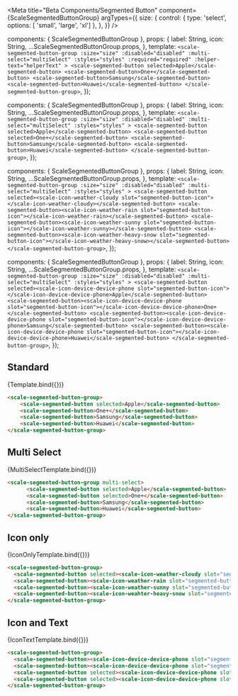 
<Meta
  title="Beta Components/Segmented Button"
  component={ScaleSegmentedButtonGroup}
  argTypes={{
    size: {
      control: { type: 'select', options: [ 'small', 'large', 'xl'] },
    },
  }}
/>

  components: { ScaleSegmentedButtonGroup },
  props: {
    label: String,
    icon: String,
    ...ScaleSegmentedButtonGroup.props,
  },
  template: `
    <scale-segmented-button-group
      :size="size"
      :disabled="disabled"
      :multi-select="multiSelect"
      :styles="styles"
      :required="required"
      :helper-text="helperText"
    >
      <scale-segmented-button selected>Apple</scale-segmented-button>
      <scale-segmented-button>One+</scale-segmented-button>
      <scale-segmented-button>Samsung</scale-segmented-button>
      <scale-segmented-button>Huawei</scale-segmented-button>
    </scale-segmented-button-group>
  `,
});

  components: { ScaleSegmentedButtonGroup },
  props: {
    label: String,
    icon: String,
    ...ScaleSegmentedButtonGroup.props,
  },
  template: `
    <scale-segmented-button-group
      :size="size"
      :disabled="disabled"
      :multi-select="multiSelect"
      :styles="styles"
    >
      <scale-segmented-button selected>Apple</scale-segmented-button>
      <scale-segmented-button selected>One+</scale-segmented-button>
      <scale-segmented-button>Samsung</scale-segmented-button>
      <scale-segmented-button>Huawei</scale-segmented-button>
    </scale-segmented-button-group>
  `,
});

  components: { ScaleSegmentedButtonGroup },
  props: {
    label: String,
    icon: String,
    ...ScaleSegmentedButtonGroup.props,
  },
  template: `
    <scale-segmented-button-group
      :size="size"
      :disabled="disabled"
      :multi-select="multiSelect"
      :styles="styles"
    >
      <scale-segmented-button selected><scale-icon-weather-cloudy slot="segmented-button-icon"></scale-icon-weather-cloudy></scale-segmented-button>
      <scale-segmented-button><scale-icon-weather-rain slot="segmented-button-icon"></scale-icon-weather-rain></scale-segmented-button>
      <scale-segmented-button><scale-icon-weather-sunny slot="segmented-button-icon"></scale-icon-weather-sunny></scale-segmented-button>
      <scale-segmented-button><scale-icon-weather-heavy-snow slot="segmented-button-icon"></scale-icon-weather-heavy-snow></scale-segmented-button>
    </scale-segmented-button-group>
  `,
});

  components: { ScaleSegmentedButtonGroup },
  props: {
    label: String,
    icon: String,
    ...ScaleSegmentedButtonGroup.props,
  },
  template: `
    <scale-segmented-button-group
      :size="size"
      :disabled="disabled"
      :multi-select="multiSelect"
      :styles="styles"
    >
      <scale-segmented-button selected><scale-icon-device-device-phone slot="segmented-button-icon"></scale-icon-device-device-phone>Apple</scale-segmented-button>
      <scale-segmented-button><scale-icon-device-device-phone slot="segmented-button-icon"></scale-icon-device-device-phone>One+</scale-segmented-button>
      <scale-segmented-button><scale-icon-device-device-phone slot="segmented-button-icon"></scale-icon-device-device-phone>Samsung</scale-segmented-button>
      <scale-segmented-button><scale-icon-device-device-phone slot="segmented-button-icon"></scale-icon-device-device-phone>Huawei</scale-segmented-button>
    </scale-segmented-button-group>
  `,
});

## Standard

<Canvas withSource="none">
  <Story name="Standard">
    {Template.bind({})}
  </Story>
</Canvas>

<ArgsTable story="Standard" />

```html
<scale-segmented-button-group>
    <scale-segmented-button selected>Apple</scale-segmented-button>
    <scale-segmented-button>One+</scale-segmented-button>
    <scale-segmented-button>Samsung</scale-segmented-button>
    <scale-segmented-button>Huawei</scale-segmented-button>
</scale-segmented-button-group>
```

## Multi Select

<Canvas withSource="none">
  <Story name="MultiSelect" args={{multiSelect: true}}>
    {MultiSelectTemplate.bind({})}
  </Story>
</Canvas>

```html
<scale-segmented-button-group multi-select>
      <scale-segmented-button selected>Apple</scale-segmented-button>
      <scale-segmented-button selected>One+</scale-segmented-button>
      <scale-segmented-button>Samsung</scale-segmented-button>
      <scale-segmented-button>Huawei</scale-segmented-button>
</scale-segmented-button-group>
```

## Icon only

<Canvas withSource="none">
  <Story name="Icon only" args={{}}>
    {IconOnlyTemplate.bind({})}
  </Story>
</Canvas>

```html
<scale-segmented-button-group>
  <scale-segmented-button selected><scale-icon-weather-cloudy slot="segmented-button-icon"></scale-icon-weather-cloudy></scale-segmented-button>
  <scale-segmented-button><scale-icon-weather-rain slot="segmented-button-icon"></scale-icon-weather-rain></scale-segmented-button>
  <scale-segmented-button><scale-icon-weather-sunny slot="segmented-button-icon"></scale-icon-weather-sunny></scale-segmented-button>
  <scale-segmented-button><scale-icon-weahter-heavy-snow slot="segmented-button-icon"></scale-icon-weahter-heavy-snow></scale-segmented-button>
</scale-segmented-button-group>
```

## Icon and Text

<Canvas withSource="none">
  <Story name="Icon and Text" args={{}}>
    {IconTextTemplate.bind({})}
  </Story>
</Canvas>

```html
<scale-segmented-button-group>
  <scale-segmented-button><scale-icon-device-device-phone slot="segmented-button-icon"></scale-icon-device-device-phone>Apple</scale-segmented-button>
  <scale-segmented-button><scale-icon-device-device-phone slot="segmented-button-icon"></scale-icon-device-device-phone>One+</scale-segmented-button>
  <scale-segmented-button selected><scale-icon-device-device-phone slot="segmented-button-icon"></scale-icon-device-device-phone>Samsung</scale-segmented-button>
  <scale-segmented-button selected><scale-icon-device-device-phone slot="segmented-button-icon"></scale-icon-device-device-phone>Huawei</scale-segmented-button>
</scale-segmented-button-group>
```
